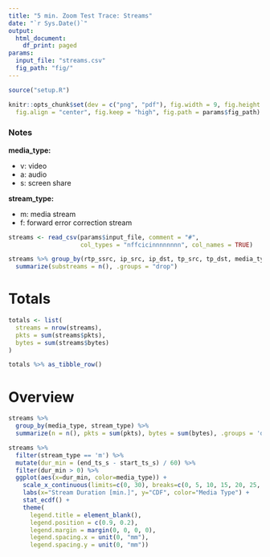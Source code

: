 ```yaml
---
title: "5 min. Zoom Test Trace: Streams"
date: "`r Sys.Date()`"
output:
  html_document:
    df_print: paged
params:
  input_file: "streams.csv"
  fig_path: "fig/"
---
```


```R
source("setup.R")

knitr::opts_chunk$set(dev = c("png", "pdf"), fig.width = 9, fig.height = 4.5,
  fig.align = "center", fig.keep = "high", fig.path = params$fig_path)
```

### Notes

**media_type:**

* v: video
* a: audio
* s: screen share

**stream_type:**

* m: media stream
* f: forward error correction stream

```R
streams <- read_csv(params$input_file, comment = "#",
                    col_types = "nffcicinnnnnnnn", col_names = TRUE)
```



```r
streams %>% group_by(rtp_ssrc, ip_src, ip_dst, tp_src, tp_dst, media_type) %>%
  summarize(substreams = n(), .groups = "drop")
```

# Totals

```r
totals <- list(
  streams = nrow(streams),
  pkts = sum(streams$pkts),
  bytes = sum(streams$bytes)
)

totals %>% as_tibble_row()
```

# Overview

```r
streams %>%
  group_by(media_type, stream_type) %>%
  summarize(n = n(), pkts = sum(pkts), bytes = sum(bytes), .groups = 'drop')
```


```r
streams %>%
  filter(stream_type == 'm') %>%
  mutate(dur_min = (end_ts_s - start_ts_s) / 60) %>%
  filter(dur_min > 0) %>%
  ggplot(aes(x=dur_min, color=media_type)) +
    scale_x_continuous(limits=c(0, 30), breaks=c(0, 5, 10, 15, 20, 25, 30)) +
    labs(x="Stream Duration [min.]", y="CDF", color="Media Type") +
    stat_ecdf() +
    theme(
      legend.title = element_blank(),
      legend.position = c(0.9, 0.2),
      legend.margin = margin(0, 0, 0, 0),
      legend.spacing.x = unit(0, "mm"),
      legend.spacing.y = unit(0, "mm"))
```


